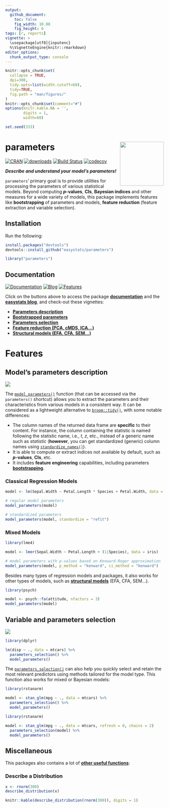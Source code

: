 ```yaml
---
output: 
  github_document:
    toc: false
    fig_width: 10.08
    fig_height: 6
tags: [r, reports]
vignette: >
  \usepackage[utf8]{inputenc}
  %\VignetteEngine{knitr::rmarkdown}
editor_options: 
  chunk_output_type: console
---
```


```r
knitr::opts_chunk$set(
  collapse = TRUE,
  dpi=300,
  tidy.opts=list(width.cutoff=60),
  tidy=TRUE,
  fig.path = "man/figures/"
)
knitr::opts_chunk$set(comment="#")
options(knitr.kable.NA = '',
        digits = 1,
        width=60)

set.seed(333)
```

# parameters <img src='man/figures/logo.png' align="right" height="139" />

[![CRAN](http://www.r-pkg.org/badges/version/parameters)](https://cran.r-project.org/package=parameters)
[![downloads](http://cranlogs.r-pkg.org/badges/parameters)](https://cran.r-project.org/package=parameters)
[![Build Status](https://travis-ci.org/easystats/parameters.svg?branch=master)](https://travis-ci.org/easystats/parameters)
[![codecov](https://codecov.io/gh/easystats/parameters/branch/master/graph/badge.svg)](https://codecov.io/gh/easystats/parameters)

***Describe and understand your model's parameters!***

`parameters`' primary goal is to provide utilities for processing the parameters of various statistical models. Beyond computing ***p*-values**, **CIs**, **Bayesian indices** and other measures for a wide variety of models, this package implements features like **bootstrapping** of parameters and models, **feature reduction** (feature extraction and variable selection).


## Installation


Run the following:

```r
install.packages("devtools")
devtools::install_github("easystats/parameters")
```
```r
library("parameters")
```



## Documentation

[![Documentation](https://img.shields.io/badge/documentation-parameters-orange.svg?colorB=E91E63)](https://easystats.github.io/parameters/)
[![Blog](https://img.shields.io/badge/blog-easystats-orange.svg?colorB=FF9800)](https://easystats.github.io/blog/posts/)
[![Features](https://img.shields.io/badge/features-parameters-orange.svg?colorB=2196F3)](https://easystats.github.io/parameters/reference/index.html)

Click on the buttons above to access the package [**documentation**](https://easystats.github.io/parameters/) and the [**easystats blog**](https://easystats.github.io/blog/posts/), and check-out these vignettes:


- [**Parameters description**](https://easystats.github.io/parameters/articles/model_parameters.html)
- [**Bootstrapped parameters**](https://easystats.github.io/parameters/articles/bootstrapping.html)
- [**Parameters selection**](https://easystats.github.io/parameters/articles/parameters_selection.html)
- [**Feature reduction (PCA, cMDS, ICA...)**](https://easystats.github.io/parameters/articles/parameters_reduction.html)
- [**Structural models (EFA, CFA, SEM...)**](https://easystats.github.io/parameters/articles/efa_cfa.html)

# Features
 
## Model's parameters description

<img src='man/figures/figure1.png' align="center" />
 
The [`model_parameters()`](https://easystats.github.io/parameters/articles/model_parameters.html) function (that can be accessed via the `parameters()` shortcut) allows you to extract the parameters and their characteristics from various models in a consistent way. It can be considered as a lightweight alternative to [`broom::tidy()`](https://github.com/tidymodels/broom), with some notable differences: 

- The column names of the returned data frame are **specific** to their content. For instance, the column containing the statistic is named following the statistic name, i.e., *t*, *z*, etc., instead of a generic name such as *statistic* (**however**, you can get standardized (generic) column names using [`standardize_names()`](https://easystats.github.io/parameters/reference/standardize_names.html)).
- It is able to compute or extract indices not available by default, such as ***p*-values**, **CIs**, etc.
- It includes **feature engineering** capabilities, including parameters [**bootstrapping**](https://easystats.github.io/parameters/articles/bootstrapping.html).


### Classical Regression Models

```r
model <- lm(Sepal.Width ~ Petal.Length * Species + Petal.Width, data = iris)

# regular model parameters
model_parameters(model)

# standardized parameters
model_parameters(model, standardize = "refit")
```

### Mixed Models

```r
library(lme4)

model <- lmer(Sepal.Width ~ Petal.Length + (1|Species), data = iris)

# model parameters with p-values based on Kenward-Roger approximation
model_parameters(model, p_method = "kenward", ci_method = "kenward")
```


Besides many types of regression models and packages, it also works for other types of models, such as [**structural models**](https://easystats.github.io/parameters/articles/efa_cfa.html) (EFA, CFA, SEM...).

```r
library(psych)

model <- psych::fa(attitude, nfactors = 3)
model_parameters(model)
```



## Variable and parameters selection

<img src='man/figures/figure2.png' align="center" />
 

```r
library(dplyr)

lm(disp ~ ., data = mtcars) %>% 
  parameters_selection() %>% 
  model_parameters()
```

The [`parameters_selection()`](https://easystats.github.io/parameters/articles/parameters_selection.html) can also help you quickly select and retain the most relevant predictors using methods tailored for the model type. This function also works for mixed or Bayesian models:

```r
library(rstanarm)

model <- stan_glm(mpg ~ ., data = mtcars) %>% 
  parameters_selection() %>% 
  model_parameters()
```
```r
library(rstanarm)

model <- stan_glm(mpg ~ ., data = mtcars, refresh = 0, chains = 2)
  parameters_selection(model) %>% 
  model_parameters()
```



## Miscellaneous

This packages also contains a lot of [**other useful functions**](https://easystats.github.io/parameters/reference/index.html):

### Describe a Distribution

```r
x <- rnorm(300)
describe_distribution(x)
```
```r
knitr::kable(describe_distribution(rnorm(300)), digits = 1)
```



